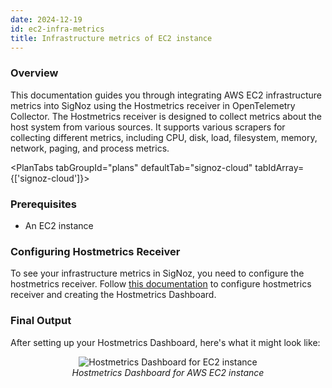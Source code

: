 ```yaml
---
date: 2024-12-19
id: ec2-infra-metrics
title: Infrastructure metrics of EC2 instance
---
```


### Overview

This documentation guides you through integrating AWS EC2 infrastructure metrics into SigNoz using the Hostmetrics receiver in OpenTelemetry Collector. 
The Hostmetrics receiver is designed to collect metrics about the host system from various sources. It supports various scrapers for collecting different metrics, 
including CPU, disk, load, filesystem, memory, network, paging, and process metrics.

<PlanTabs tabGroupId="plans" defaultTab="signoz-cloud" tabIdArray={['signoz-cloud']}>
<TabItem value="signoz-cloud" label="SigNoz Cloud" default tabId="signoz-cloud">

### Prerequisites

- An EC2 instance

### Configuring Hostmetrics Receiver

To see your infrastructure metrics in SigNoz, you need to configure the hostmetrics receiver. Follow [this documentation](https://signoz.io/docs/userguide/hostmetrics/) to configure hostmetrics receiver and creating the Hostmetrics Dashboard.


### Final Output

After setting up your Hostmetrics Dashboard, here's what it might look like:

<figure data-zoomable align="center">
    <img
      src="/img/ec2-infra.webp"
      alt="Hostmetrics Dashboard for EC2 instance"
    />
    <figcaption>
      <i>
        Hostmetrics Dashboard for AWS EC2 instance
      </i>
    </figcaption>
</figure>

</TabItem>
</PlanTabs>


